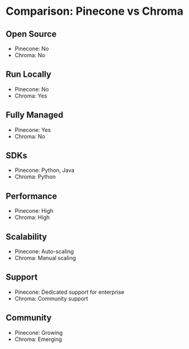 
# Comparison: Pinecone vs Chroma

## Open Source
- Pinecone: No
- Chroma: No

## Run Locally
- Pinecone: No
- Chroma: Yes

## Fully Managed
- Pinecone: Yes
- Chroma: No

## SDKs
- Pinecone: Python, Java
- Chroma: Python

## Performance
- Pinecone: High
- Chroma: High

## Scalability
- Pinecone: Auto-scaling
- Chroma: Manual scaling

## Support
- Pinecone: Dedicated support for enterprise
- Chroma: Community support

## Community
- Pinecone: Growing
- Chroma: Emerging
